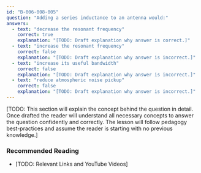 ```yaml
---
id: "B-006-008-005"
question: "Adding a series inductance to an antenna would:"
answers:
  - text: "decrease the resonant frequency"
    correct: true
    explanation: "[TODO: Draft explanation why answer is correct.]"
  - text: "increase the resonant frequency"
    correct: false
    explanation: "[TODO: Draft explanation why answer is incorrect.]"
  - text: "increase its useful bandwidth"
    correct: false
    explanation: "[TODO: Draft explanation why answer is incorrect.]"
  - text: "reduce atmospheric noise pickup"
    correct: false
    explanation: "[TODO: Draft explanation why answer is incorrect.]"
---
```


[TODO: This section will explain the concept behind the question in detail. Once drafted the reader will understand all necessary concepts to answer the question confidently and correctly. The lesson will follow pedagogy best-practices and assume the reader is starting with no previous knowledge.]

### Recommended Reading

- [TODO: Relevant Links and YouTube Videos]
